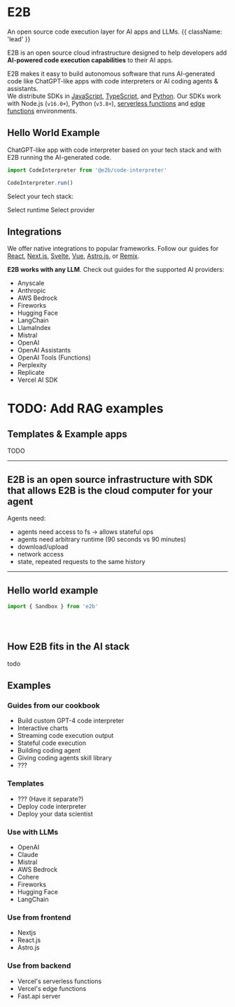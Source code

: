 

<HeroPattern />


<div className="flex items-center justify-start gap-3">
  <LogoSymbol className="rounded-full h-12 w-12 m-0 bg-black"/>
  <h1 className="m-0 bg-transparent border-none">E2B</h1>
</div>
An open source code execution layer for AI apps and LLMs. {{ className: 'lead' }}


E2B is an open source cloud infrastructure designed to help developers add **AI-powered code execution capabilities** to their AI apps.

E2B makes it easy to build autonomous software that runs AI-generated code like ChatGPT-like apps with code interpreters or AI coding agents & assistants. <br />
We distribute SDKs in [JavaScript](/todo), [TypeScript](/todo), and [Python](/todo). Our SDKs work with Node.js (`v16.0+`), Python (`v3.8+`), [serverless functions](https://todo) and [edge functions](https://) environments.

## Hello World Example
ChatGPT-like app with code interpreter based on your tech stack and with E2B running the AI-generated code.
<HelloWorld/>

```ts
import CodeInterpreter from '@e2b/code-interpreter'

CodeInterpreter.run()
```
Select your tech stack:


Select runtime
Select provider

## Integrations
We offer native integrations to popular frameworks. Follow our guides for [React](/guides/react), [Next.js](/guides/nextjs), [Svelte](/guides/nextjs), [Vue](/guides/vue), [Astro.js](/guides/astro), or [Remix](/guides/remix).

**E2B works with any LLM**. Check out guides for the supported AI providers:
  - Anyscale
  - Anthropic
  - AWS Bedrock
  - Fireworks
  - Hugging Face
  - LangChain
  - LlamaIndex
  - Mistral
  - OpenAI
  - OpenAI Assistants
  - OpenAI Tools (Functions)
  - Perplexity
  - Replicate
  - Vercel AI SDK

# TODO: Add RAG examples

## Templates & Example apps
TODO

---

E2B is an open source infrastructure with SDK that allows
E2B is the cloud computer for your agent
---

Agents need:
- agents need access to fs -> allows stateful ops
- agents need arbitrary runtime (90 seconds vs 90 minutes)
- download/upload
- network access
- state, repeated requests to the same history

---


## Hello world example


```js
import { Sandbox } from 'e2b'





```

## How E2B fits in the AI stack
todo

## Examples

### Guides from our cookbook
- Build custom GPT-4 code interpreter
- Interactive charts
- Streaming code execution output
- Stateful code execution
- Building coding agent
- Giving coding agents skill library
- ???

### Templates
- ??? (Have it separate?)
- Deploy code interpreter
- Deploy your data scientist

### Use with LLMs
- OpenAI
- Claude
- Mistral
- AWS Bedrock
- Cohere
- Fireworks
- Hugging Face
- LangChain

### Use from frontend
- Nextjs
- React.js
- Astro.js

### Use from backend
- Vercel's serverless functions
- Vercel's edge functions
- Fast.api server
